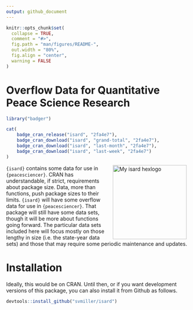 ```yaml
---
output: github_document
---
```


```r
knitr::opts_chunk$set(
  collapse = TRUE,
  comment = "#>",
  fig.path = "man/figures/README-",
  out.width = "80%",
  fig.align = "center",
  warning = FALSE
)
```

# Overflow Data for Quantitative Peace Science Research

```r
library("badger")
```

```r
cat(
	badge_cran_release("isard", "2fa4e7"),
	badge_cran_download("isard", "grand-total", "2fa4e7"),
	badge_cran_download("isard", "last-month", "2fa4e7"),
	badge_cran_download("isard", "last-week", "2fa4e7")
)
```

<img src="http://svmiller.com/images/isard-hexlogo.png" alt="My isard hexlogo" align="right" width="200" style="padding: 0 15px; float: right;"/>

`{isard}` contains some data for use in `{peacesciencer}`. CRAN has understandable, if strict, requirements about package size. Data, more than functions, push package sizes to their limits. `{isard}` will have some overflow data for use in `{peacesciencer}`. That package will still have some data sets, though it will be more about functions going forward. The particular data sets included here will focus mostly on those lengthy in size (i.e. the state-year data sets) and those that may require some periodic maintenance and updates.

# Installation

Ideally, this would be on CRAN. Until then, or if you want development versions of this package, you can also install it from Github as follows.

```r
devtools::install_github("svmiller/isard")
```
